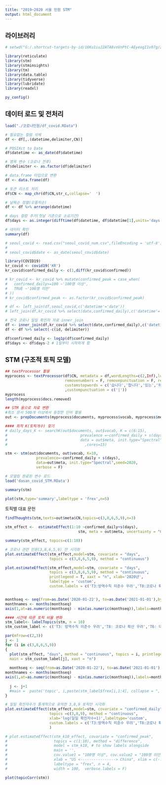 ---
title: "2019~2020 서울 민원 STM"
output: html_document
---

## 라이브러리

```{r, message = F}
# setwd("G:/.shortcut-targets-by-id/16Ku1iuJ2ATA8voVnPtC-AEyeogI1v07g/2101_Dasan_Covid")

library(reticulate)
library(stm)
library(stminsights)
library(tm)
library(data.table)
library(tidyverse)
library(lubridate)
library(readxl)

py_config()
```

## 데이터 로드 및 전처리

```{r}
load("./코로나민원/df_covid.RData")

# 필요없는 컬럼 삭제
df <- df[,.(datetime,delimiter,CN)]

# POSIXct to Date
df$datetime <- as_date(df$datetime)

# 명목 변수 (코로나 전후)
df$delimiter <- as.factor(df$delimiter)

# data.frame 타입으로 변환
df <- data.frame(df)

# 토큰 리스트 처리
df$CN <- map_chr(df$CN,str_c,collapse='  ')

# 날짜순 정렬(오름차순)
df <- df %>% arrange(datetime)

# days 컬럼 추가(첫날 기준으로 소요기간)
df$days <- as.integer(difftime(df$datetime, df$datetime[1],units='days') + 1)

# 데이터 확인
summary(df)
```

```{r}
# seoul_covid <- read.csv("seoul_covid_num.csv",fileEncoding = 'utf-8')
# 
# seoul_covid$date <- as_date(seoul_covid$date)
```

```{r}
library(COVID19)
kr_covid <- covid19('KR')
kr_covid$confirmed_daily <- c(1,diff(kr_covid$confirmed))
```

```{r}
# kr_covid <- kr_covid %>% mutate(confirmed_peak = case_when(
#   confirmed_daily>=100 ~'100명 이상',
#   TRUE ~'100명 미만'
# ))
# kr_covid$confirmed_peak <- as.factor(kr_covid$confirmed_peak)
```

```{r}
# df <- left_join(df,seoul_covid,c('datetime'='date'))
# left_join(df,kr_covid %>% select(date,confirmed_daily),c('datetime'='date'))
```

```{r}
# 전국 코로나 일일 확진자 자료 inner_join
df <- inner_join(df,kr_covid %>% select(date,confirmed_daily),c('datetime'='date'))
df <- df %>% select(-c(id, delimiter))
```

```{r}
df$confirmed_daily <- log1p(df$confirmed_daily)
df$days <- df$days-2 # 1일부터 시작하게 함
```

## STM (구조적 토픽 모델)

```{r}
## textProcessor 활용
myprocess <- textProcessor(df$CN, metadata = df,wordLengths=c(2,Inf),lowercase = F,
                           removenumbers = F, removepunctuation = F, removestopwords = F, stem = F,
                           customstopwords = c('습니다','합니다','있는','하고','하는','존경하는','신고위치','제가','하여','2020','드렸','드립니다','한다','한','서울','되어')
                           ,custompunctuation = c('|'))
myprocess
length(myprocess$docs.removed)
```

```{r}
## STM 용으로 자료 변환
#최소 문서 500개 이상에서 등장한 단어 활용
out <- prepDocuments(myprocess$documents, myprocess$vocab, myprocess$meta,lower.thresh = 500)
```

```{r}
#### 최적 K(토픽개수) 찾기
# daily_days_K <- searchK(out$documents, out$vocab, K = c(6:15),
#                                 prevalence =~confirmed_daily + s(days),
#                                 data = out$meta, init.type="Spectral"
#                                   ,cores=15)
```

```{r}
stm <- stm(out$documents, out$vocab, K=10,
              prevalence=~confirmed_daily + s(days),
              data=out$meta, init.type="Spectral",seed=2020,
              verbose = F)
```

```{r}
# 모델링 완료된 변수 로드
load('dasan_covid_STM.RData')
```

```{r}
summary(stm)
```

```{r}
plot(stm,type='summary',labeltype = 'frex',n=5)
```

토픽별 대표 문헌

```{r}
findThoughts(stm,texts=out$meta$CN,topics=c(3,8,6,5,9),n=3)
```

```{r}
stm_effect <-  estimateEffect(1:10 ~confirmed_daily+s(days),
                                 stm, meta = out$meta, uncertainty = "Global")

summary(stm_effect, topics=c(1:10))
```

```{r}
# 코로나 관련 민원(3,8,6,5,9) 만 시각화
plot.estimateEffect(stm_effect,model=stm, covariate = "days", 
                    topics = c(3,8,6,5,9), method = "continuous")
```

```{r}
plot.estimateEffect(stm_effect,model=stm, covariate = "days",
                    topics = c(3,8,6,5,9), method = "continuous",
                    printlegend = T, xaxt = "n", xlab='2020년',
                    labeltype = 'custom',
                    custom.labels = c('T3:방역수칙 미준수 우려','T8:코로나 확산 우려','T6:대중교통 마스크 착용','T5:코로나 검사와 격리','T9:소상공인 지원'))


monthseq <- seq(from=as.Date('2020-01-22'), to=as.Date('2021-01-01'),by='month')
monthnames <- months(monthseq)
axis(1,at=as.numeric(monthseq) - min(as.numeric(monthseq)),labels=monthnames)
```

```{r}
#### 시간에 따른 토픽 비율 변화
stm_label<- labelTopics(stm, n = 10)
stm_custom_label <- c('T3: 방역수칙 미준수 우려','T8: 코로나 확산 우려','T6: 대중교통 마스크 착용','T5: 코로나 검사와 격리','T9: 재난지원금 지원')

par(mfrow=c(2,3))
j <- 1
for (i in c(3,8,6,5,9))
{
  plot(stm_effect, "days", method = "continuous", topics = i, printlegend = F,
  main = stm_custom_label[j], xaxt = "n")
  
  monthseq <- seq(from=as.Date('2020-01-22'), to=as.Date('2021-01-01'),by='month')
monthnames <- months(monthseq)
axis(1,at=as.numeric(monthseq) - min(as.numeric(monthseq)),labels=monthnames)
  
  j <- j+1
  #main =  paste('topic', i,paste(stm_label$frex[i,1:4], collapse = ", "),sep=' ')
}
```

```{r}
# 일일 확진자수가 통계적으로 유의한 3,8,9 토픽만 시각화
plot.estimateEffect(stm_effect,model=stm, covariate = "confirmed_daily", 
                    topics =c(3,8,9), method = "continuous", 
                    xlab='log(일일 확진자수+1)',labeltype='custom',
                    custom.labels = c('T3:방역수칙 미준수 우려','T8:코로나 확산 우려','T9:재난지원금 지원')
                    )
```

```{r}
# plot.estimateEffect(stm_k10_effect, covariate = "confirmed_peak", 
#                     topics = c(1:10), method = "difference",
#                     model = stm_k10, # to show labels alongside
#                     main = '',
#                     cov.value1 = "100명 이상", cov.value2 = "100명 미만",
#                     xlab = "US <----------------> China", xlim = c(-.4, .4),
#                     labeltype = "frex", n = 4, 
#                     width = 100,  verbose.labels = F)
```

```{r}
plot(topicCorr(stm))
```
